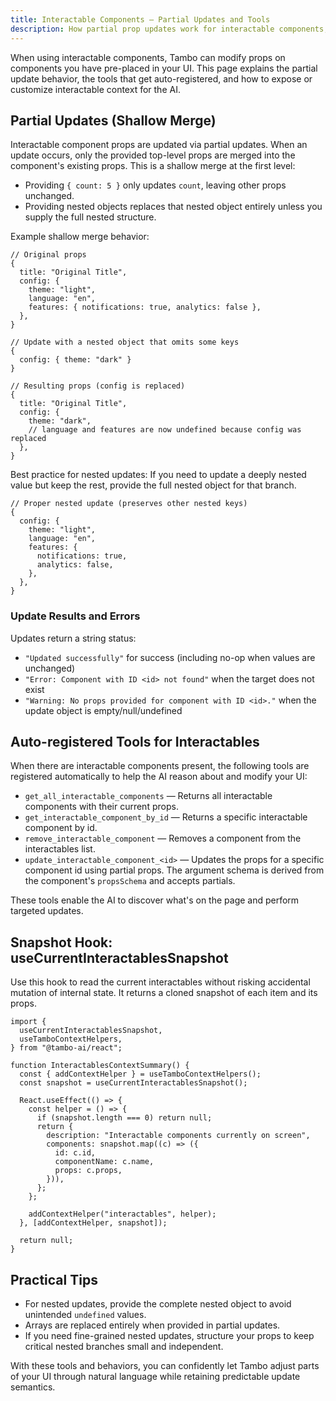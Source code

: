 ```yaml
---
title: Interactable Components — Partial Updates and Tools
description: How partial prop updates work for interactable components, the auto-registered tools, and the snapshot hook.
---
```


When using interactable components, Tambo can modify props on components you have pre-placed in your UI. This page explains the partial update behavior, the tools that get auto-registered, and how to expose or customize interactable context for the AI.

## Partial Updates (Shallow Merge)

Interactable component props are updated via partial updates. When an update occurs, only the provided top-level props are merged into the component's existing props. This is a shallow merge at the first level:

- Providing `{ count: 5 }` only updates `count`, leaving other props unchanged.
- Providing nested objects replaces that nested object entirely unless you supply the full nested structure.

Example shallow merge behavior:

```tsx
// Original props
{
  title: "Original Title",
  config: {
    theme: "light",
    language: "en",
    features: { notifications: true, analytics: false },
  },
}

// Update with a nested object that omits some keys
{
  config: { theme: "dark" }
}

// Resulting props (config is replaced)
{
  title: "Original Title",
  config: {
    theme: "dark",
    // language and features are now undefined because config was replaced
  },
}
```

Best practice for nested updates: If you need to update a deeply nested value but keep the rest, provide the full nested object for that branch.

```tsx
// Proper nested update (preserves other nested keys)
{
  config: {
    theme: "light",
    language: "en",
    features: {
      notifications: true,
      analytics: false,
    },
  },
}
```

### Update Results and Errors

Updates return a string status:

- `"Updated successfully"` for success (including no-op when values are unchanged)
- `"Error: Component with ID <id> not found"` when the target does not exist
- `"Warning: No props provided for component with ID <id>."` when the update object is empty/null/undefined

## Auto-registered Tools for Interactables

When there are interactable components present, the following tools are registered automatically to help the AI reason about and modify your UI:

- `get_all_interactable_components` — Returns all interactable components with their current props.
- `get_interactable_component_by_id` — Returns a specific interactable component by id.
- `remove_interactable_component` — Removes a component from the interactables list.
- `update_interactable_component_<id>` — Updates the props for a specific component id using partial props. The argument schema is derived from the component's `propsSchema` and accepts partials.

These tools enable the AI to discover what's on the page and perform targeted updates.

## Snapshot Hook: useCurrentInteractablesSnapshot

Use this hook to read the current interactables without risking accidental mutation of internal state. It returns a cloned snapshot of each item and its props.

```tsx
import {
  useCurrentInteractablesSnapshot,
  useTamboContextHelpers,
} from "@tambo-ai/react";

function InteractablesContextSummary() {
  const { addContextHelper } = useTamboContextHelpers();
  const snapshot = useCurrentInteractablesSnapshot();

  React.useEffect(() => {
    const helper = () => {
      if (snapshot.length === 0) return null;
      return {
        description: "Interactable components currently on screen",
        components: snapshot.map((c) => ({
          id: c.id,
          componentName: c.name,
          props: c.props,
        })),
      };
    };

    addContextHelper("interactables", helper);
  }, [addContextHelper, snapshot]);

  return null;
}
```

## Practical Tips

- For nested updates, provide the complete nested object to avoid unintended `undefined` values.
- Arrays are replaced entirely when provided in partial updates.
- If you need fine-grained nested updates, structure your props to keep critical nested branches small and independent.

With these tools and behaviors, you can confidently let Tambo adjust parts of your UI through natural language while retaining predictable update semantics.
